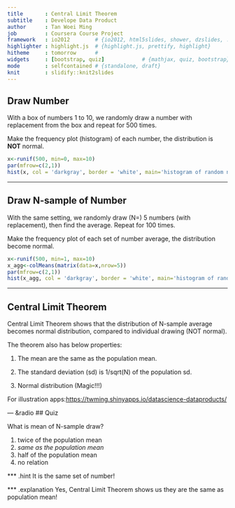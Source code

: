 ```yaml
---
title       : Central Limit Theorem
subtitle    : Develope Data Product
author      : Tan Woei Ming
job         : Coursera Course Project
framework   : io2012        # {io2012, html5slides, shower, dzslides, ...}
highlighter : highlight.js  # {highlight.js, prettify, highlight}
hitheme     : tomorrow      # 
widgets     : [bootstrap, quiz]            # {mathjax, quiz, bootstrap}
mode        : selfcontained # {standalone, draft}
knit        : slidify::knit2slides
---
```


## Draw Number

With a box of numbers 1 to 10, we randomly draw a number with replacement from the box and repeat for 500 times.

Make the frequency plot (histogram) of each number, the distribution is __NOT__ normal.

```r
x<-runif(500, min=0, max=10)
par(mfrow=c(2,1))
hist(x, col = 'darkgray', border = 'white', main='histogram of random number',xlab='number',ylab='frequency',breaks=10,xlim=c(0,10))
```

--- 

## Draw N-sample of Number

With the same setting, we randomly draw (N=) 5 numbers (with replacement), then find the average. Repeat for 100 times. 

Make the frequency plot of each set of number average, the distribution become normal.

```r
x<-runif(500, min=1, max=10)
x_agg<-colMeans(matrix(data=x,nrow=5))
par(mfrow=c(2,1))
hist(x_agg, col = 'darkgray', border = 'white', main='histogram of random number',xlab='number',ylab='frequency',breaks=10,xlim=c(0,10))
```

---

## Central Limit Theorem

Central Limit Theorem shows that the distribution of N-sample average becomes normal distribution, compared to individual drawing (NOT normal).

The theorem also has below properties:

1. The mean are the same as the population mean.

2. The standard deviation (sd) is 1/sqrt(N) of the population sd.

3. Normal distribution (Magic!!!)

For illustration apps:<https://twming.shinyapps.io/datascience-dataproducts/>

--- &radio
## Quiz

What is mean of N-sample draw?

1. twice of the population mean
2. _same as the population mean_
3. half of the population mean
4. no relation

*** .hint
It is the same set of number!

*** .explanation
Yes, Central Limit Theorem shows us they are the same as population mean!


